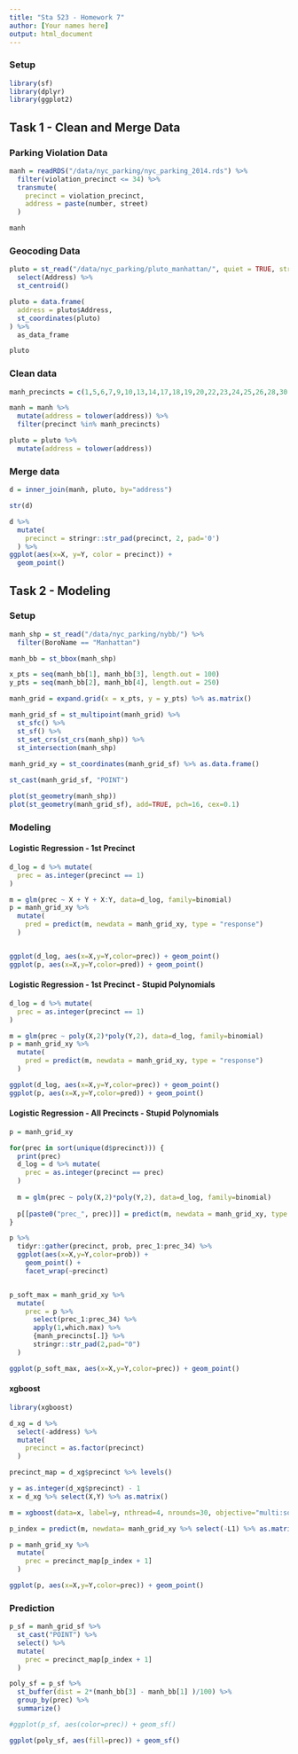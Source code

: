 ```yaml
---
title: "Sta 523 - Homework 7"
author: [Your names here]
output: html_document
---
```



### Setup

```r
library(sf)
library(dplyr)
library(ggplot2)
```

## Task 1 - Clean and Merge Data

### Parking Violation Data

```r
manh = readRDS("/data/nyc_parking/nyc_parking_2014.rds") %>%
  filter(violation_precinct <= 34) %>%
  transmute(
    precinct = violation_precinct,
    address = paste(number, street)
  )

manh
```

### Geocoding Data

```r
pluto = st_read("/data/nyc_parking/pluto_manhattan/", quiet = TRUE, stringsAsFactors = FALSE) %>%
  select(Address) %>%
  st_centroid() 

pluto = data.frame(
  address = pluto$Address, 
  st_coordinates(pluto)
) %>% 
  as_data_frame

pluto
```

### Clean data

```r
manh_precincts = c(1,5,6,7,9,10,13,14,17,18,19,20,22,23,24,25,26,28,30,32,33,34)

manh = manh %>% 
  mutate(address = tolower(address)) %>%
  filter(precinct %in% manh_precincts)

pluto = pluto %>% 
  mutate(address = tolower(address))
```


### Merge data

```r
d = inner_join(manh, pluto, by="address")

str(d)

d %>%
  mutate(
    precinct = stringr::str_pad(precinct, 2, pad='0')
  ) %>%
ggplot(aes(x=X, y=Y, color = precinct)) +
  geom_point()
```


## Task 2 - Modeling

### Setup

```r
manh_shp = st_read("/data/nyc_parking/nybb/") %>%
  filter(BoroName == "Manhattan")

manh_bb = st_bbox(manh_shp)

x_pts = seq(manh_bb[1], manh_bb[3], length.out = 100)
y_pts = seq(manh_bb[2], manh_bb[4], length.out = 250)

manh_grid = expand.grid(x = x_pts, y = y_pts) %>% as.matrix()

manh_grid_sf = st_multipoint(manh_grid) %>% 
  st_sfc() %>% 
  st_sf() %>%
  st_set_crs(st_crs(manh_shp)) %>%
  st_intersection(manh_shp)
 
manh_grid_xy = st_coordinates(manh_grid_sf) %>% as.data.frame()

st_cast(manh_grid_sf, "POINT")

plot(st_geometry(manh_shp))
plot(st_geometry(manh_grid_sf), add=TRUE, pch=16, cex=0.1)
```

### Modeling

#### Logistic Regression - 1st Precinct

```r
d_log = d %>% mutate(
  prec = as.integer(precinct == 1)
)

m = glm(prec ~ X + Y + X:Y, data=d_log, family=binomial)  
p = manh_grid_xy %>% 
  mutate(
    pred = predict(m, newdata = manh_grid_xy, type = "response")
  )


ggplot(d_log, aes(x=X,y=Y,color=prec)) + geom_point()
ggplot(p, aes(x=X,y=Y,color=pred)) + geom_point()
```

#### Logistic Regression - 1st Precinct - Stupid Polynomials

```r
d_log = d %>% mutate(
  prec = as.integer(precinct == 1)
)

m = glm(prec ~ poly(X,2)*poly(Y,2), data=d_log, family=binomial)  
p = manh_grid_xy %>% 
  mutate(
    pred = predict(m, newdata = manh_grid_xy, type = "response")
  )

ggplot(d_log, aes(x=X,y=Y,color=prec)) + geom_point()
ggplot(p, aes(x=X,y=Y,color=pred)) + geom_point()
```

#### Logistic Regression - All Precincts - Stupid Polynomials

```r
p = manh_grid_xy

for(prec in sort(unique(d$precinct))) {
  print(prec)
  d_log = d %>% mutate(
    prec = as.integer(precinct == prec)
  )
  
  m = glm(prec ~ poly(X,2)*poly(Y,2), data=d_log, family=binomial)  
  
  p[[paste0("prec_", prec)]] = predict(m, newdata = manh_grid_xy, type = "response")
}

p %>%
  tidyr::gather(precinct, prob, prec_1:prec_34) %>%
  ggplot(aes(x=X,y=Y,color=prob)) + 
    geom_point() + 
    facet_wrap(~precinct)


p_soft_max = manh_grid_xy %>%
  mutate(
    prec = p %>% 
      select(prec_1:prec_34) %>%
      apply(1,which.max) %>%
      {manh_precincts[.]} %>%
      stringr::str_pad(2,pad="0")
  )

ggplot(p_soft_max, aes(x=X,y=Y,color=prec)) + geom_point()
```

#### xgboost

```r
library(xgboost)

d_xg = d %>%
  select(-address) %>%
  mutate(
    precinct = as.factor(precinct)
  )

precinct_map = d_xg$precinct %>% levels()

y = as.integer(d_xg$precinct) - 1
x = d_xg %>% select(X,Y) %>% as.matrix()

m = xgboost(data=x, label=y, nthread=4, nrounds=30, objective="multi:softmax", num_class=length(precinct_map))

p_index = predict(m, newdata= manh_grid_xy %>% select(-L1) %>% as.matrix())

p = manh_grid_xy %>%
  mutate(
    prec = precinct_map[p_index + 1]
  )

ggplot(p, aes(x=X,y=Y,color=prec)) + geom_point()
```


### Prediction

```r
p_sf = manh_grid_sf %>%
  st_cast("POINT") %>%
  select() %>%
  mutate(
    prec = precinct_map[p_index + 1]
  )

poly_sf = p_sf %>%
  st_buffer(dist = 2*(manh_bb[3] - manh_bb[1] )/100) %>%
  group_by(prec) %>%
  summarize()

#ggplot(p_sf, aes(color=prec)) + geom_sf()

ggplot(poly_sf, aes(fill=prec)) + geom_sf()
```